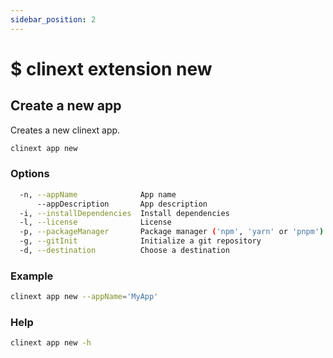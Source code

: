 ```yaml
---
sidebar_position: 2
---
```


# $ clinext extension new

## Create a new app
Creates a new clinext app.
```bash
clinext app new
```

### Options
```bash
  -n, --appName              App name                                                      [string] [default: "MyAppName"]
      --appDescription       App description                                          [string] [default: "A CliNext app"]      
  -i, --installDependencies  Install dependencies                                                [boolean] [default: true]
  -l, --license              License                                                             [string] [default: "MIT"]
  -p, --packageManager       Package manager ('npm', 'yarn' or 'pnpm')                           [string] [default: "npm"]
  -g, --gitInit              Initialize a git repository                                         [boolean] [default: true]
  -d, --destination          Choose a destination                                                                 [string]      
```
### Example
```bash
clinext app new --appName='MyApp'
```

### Help
```bash
clinext app new -h
```

